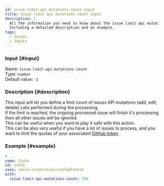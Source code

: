```yaml
---
id: issue-limit-api-mutations-count-input
title: Issue limit api mutations count input
description: |
  All the information you need to know about the issue limit api mutations count input.
  Including a detailed description and an example.
tags:
  - Issues
  - Inputs
---
```


### Input {#input}

Name: `issue-limit-api-mutations-count`  
Type: `number`  
Default value: `-1`

### Description {#description}

This input will let you define a limit count of issues API mutations (add, edit, delete) calls performed during the processing.  
If the limit is reached, the ongoing processed issue will finish it's processing then all other issues will be ignored.  
This can be useful when you want to play it safe with this action.  
This can be also very useful if you have a lot of issues to process, and you want to limit the quotas of your associated [GitHub token](../../github-token-input).

### Example {#example}

```yml {6}
# ...
name: Stale
id: stale
uses: sonia-corporation/stale@latest
with:
  issue-limit-api-mutations-count: 100
```

